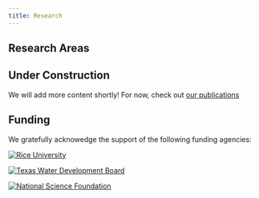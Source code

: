 ```yaml
---
title: Research
---
```


## Research Areas

::: {.callout-warning}
## Under Construction

We will add more content shortly!
For now, check out [our publications](publications/index.qmd)
:::

## Funding

We gratefully acknowedge the support of the following funding agencies:

::: {layout="[10, -1, 10, -1, 10, -1, 10]"}

[![Rice University](_assets/img/logos/rice_logo.svg)](https://rice.edu){target=_blank}

[![Texas Water Development Board](_assets/img/logos/twdb.svg)](https://www.twdb.texas.gov/){target=_blank}

[![National Science Foundation](_assets/img/logos/NSF.png)](https://www.nsf.gov/){target=_blank}

:::